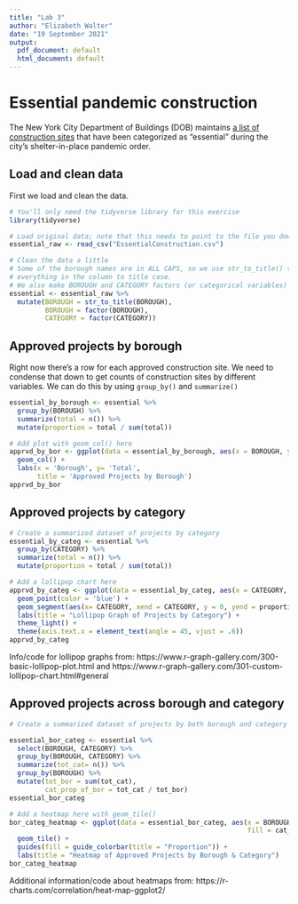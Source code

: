 ---
title: "Lab 3"
author: "Elizabeth Walter"
date: "19 September 2021"
output:
  pdf_document: default
  html_document: default
---


# Essential pandemic construction

The New York City Department of Buildings (DOB) maintains [a list of construction sites](https://www1.nyc.gov/assets/buildings/html/essential-active-construction.html) that have been categorized as "essential" during the city's shelter-in-place pandemic order.

## Load and clean data

First we load and clean the data.

```{r load-clean-data, warning=FALSE, message=FALSE}
# You'll only need the tidyverse library for this exercise
library(tidyverse)

# Load original data; note that this needs to point to the file you downloaded.
essential_raw <- read_csv("EssentialConstruction.csv")

# Clean the data a little
# Some of the borough names are in ALL CAPS, so we use str_to_title() to convert
# everything in the column to title case.
# We also make BOROUGH and CATEGORY factors (or categorical variables)
essential <- essential_raw %>% 
  mutate(BOROUGH = str_to_title(BOROUGH),
         BOROUGH = factor(BOROUGH),
         CATEGORY = factor(CATEGORY))
```

## Approved projects by borough

Right now there's a row for each approved construction site. We need to condense that down to get counts of construction sites by different variables. We can do this by using `group_by()` and `summarize()`

```{r summarize-data-borough}
essential_by_borough <- essential %>% 
  group_by(BOROUGH) %>% 
  summarize(total = n()) %>% 
  mutate(proportion = total / sum(total))
```

```{r plot-borough-summary}
# Add plot with geom_col() here
apprvd_by_bor <- ggplot(data = essential_by_borough, aes(x = BOROUGH, y = total)) +
  geom_col() +
  labs(x = 'Borough', y= 'Total',
       title = 'Approved Projects by Borough')
apprvd_by_bor
```


## Approved projects by category

```{r summarize-data-category}
# Create a summarized dataset of projects by category
essential_by_categ <- essential %>%
  group_by(CATEGORY) %>%
  summarize(total = n()) %>% 
  mutate(proportion = total / sum(total))
```

```{r plot-category-summary}
# Add a lollipop chart here
apprvd_by_categ <- ggplot(data = essential_by_categ, aes(x = CATEGORY, y = proportion)) +
  geom_point(color = 'blue') + 
  geom_segment(aes(x= CATEGORY, xend = CATEGORY, y = 0, yend = proportion)) +
  labs(title = "Lollipop Graph of Projects by Category") +
  theme_light() +
  theme(axis.text.x = element_text(angle = 45, vjust = .6))
apprvd_by_categ
```
Info/code for lollipop graphs from: https://www.r-graph-gallery.com/300-basic-lollipop-plot.html and
https://www.r-graph-gallery.com/301-custom-lollipop-chart.html#general 

## Approved projects across borough and category

```{r summarize-data-heatmap}
# Create a summarized dataset of projects by both borough and category

essential_bor_categ <- essential %>%
  select(BOROUGH, CATEGORY) %>%
  group_by(BOROUGH, CATEGORY) %>% 
  summarize(tot_cat= n()) %>% 
  group_by(BOROUGH) %>%
  mutate(tot_bor = sum(tot_cat),
         cat_prop_of_bor = tot_cat / tot_bor)
essential_bor_categ
```

```{r plot-heatmap}
# Add a heatmap here with geom_tile()
bor_categ_heatmap <- ggplot(data = essential_bor_categ, aes(x = BOROUGH, y = CATEGORY, 
                                                            fill = cat_prop_of_bor)) +
  geom_tile() +
  guides(fill = guide_colorbar(title = "Proportion")) +
  labs(title = "Heatmap of Approved Projects by Borough & Category")
bor_categ_heatmap
```
Additional information/code about heatmaps from: https://r-charts.com/correlation/heat-map-ggplot2/
